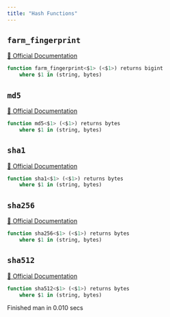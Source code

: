```yaml
---
title: "Hash Functions"
---
```


## `farm_fingerprint`
[🔗 Official Documentation](https://cloud.google.com/bigquery/docs/reference/standard-sql/hash_functions#farm_fingerprint)

```sql
function farm_fingerprint<$1> (<$1>) returns bigint
	where $1 in (string, bytes)
```


## `md5`
[🔗 Official Documentation](https://cloud.google.com/bigquery/docs/reference/standard-sql/hash_functions#md5)

```sql
function md5<$1> (<$1>) returns bytes
	where $1 in (string, bytes)
```


## `sha1`
[🔗 Official Documentation](https://cloud.google.com/bigquery/docs/reference/standard-sql/hash_functions#sha1)

```sql
function sha1<$1> (<$1>) returns bytes
	where $1 in (string, bytes)
```


## `sha256`
[🔗 Official Documentation](https://cloud.google.com/bigquery/docs/reference/standard-sql/hash_functions#sha256)

```sql
function sha256<$1> (<$1>) returns bytes
	where $1 in (string, bytes)
```


## `sha512`
[🔗 Official Documentation](https://cloud.google.com/bigquery/docs/reference/standard-sql/hash_functions#sha512)

```sql
function sha512<$1> (<$1>) returns bytes
	where $1 in (string, bytes)
```


   Finished man in 0.010 secs

